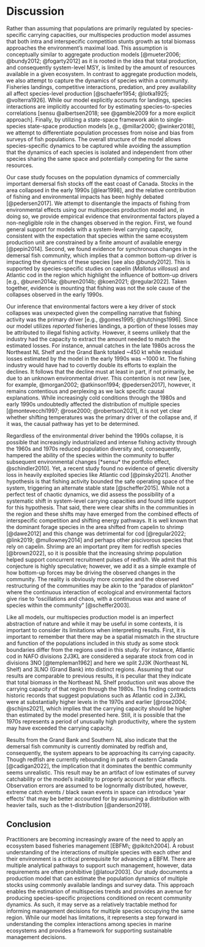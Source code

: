 
# Discussion  {-}

Rather than assuming that populations are primarily regulated by species-specific carrying capacities, our multispecies production model assumes that both intra and interspecific competition stunts growth as total biomass approaches the environment's maximal load. This assumption is conceptually similar to aggregate production models [@mueter2006; @bundy2012; @fogarty2012] as it is rooted in the idea that total production, and consequently system-level MSY, is limited by the amount of resources available in a given ecosystem. In contrast to aggregate production models, we also attempt to capture the dynamics of species within a community. Fisheries landings, competitive interactions, predation, and prey availability all affect species-level production [@schaefer1954; @lotka1925; @volterra1926]. While our model explicitly accounts for landings, species interactions are implicitly accounted for by estimating species-to-species correlations [sensu @albertsen2018; see @gamble2009 for a more explicit approach]. Finally, by utilizing a state-space framework akin to single-species state-space production models [e.g., @millar2000; @winker2018], we attempt to differentiate population processes from noise and bias from surveys of fish populations. The overall structure of the model allows species-specific dynamics to be captured while avoiding the assumption that the dynamics of each species is isolated and independent from other species sharing the same space and potentially competing for the same resources.

Our case study focuses on the population dynamics of commercially important demersal fish stocks off the east coast of Canada. Stocks in the area collapsed in the early 1990s [@lear1998], and the relative contribution of fishing and environmental impacts has been highly debated [@pedersen2017]. We attempt to disentangle the impacts of fishing from environmental effects using our multispecies production model and, in doing so, we provide empirical evidence that environmental factors played a non-negligible role in the changes observed in the region. First, we found general support for models with a system-level carrying capacity, consistent with the expectation that species within the same ecosystem production unit are constrained by a finite amount of available energy [@pepin2014]. Second, we found evidence for synchronous changes in the demersal fish community, which implies that a common bottom-up driver is impacting the dynamics of these species [see also @bundy2012]. This is supported by species-specific studies on capelin (*Mallotus villosus*) and Atlantic cod in the region which highlight the influence of bottom-up drivers [e.g., @buren2014a; @buren2014b; @koen2021; @regular2022]. Taken together, evidence is mounting that fishing was not the sole cause of the collapses observed in the early 1990s.

Our inference that environmental factors were a key driver of stock collapses was unexpected given the compelling narrative that fishing activity was the primary driver [e.g., @gomes1995; @hutchings1996]. Since our model utilizes *reported* fisheries landings, a portion of these losses may be attributed to illegal fishing activity. However, it seems unlikely that the industry had the capacity to extract the amount needed to match the estimated losses. For instance, annual catches in the late 1980s across the Northeast NL Shelf and the Grand Bank totaled ~450 kt while residual losses estimated by the model in the early 1990s was ~1000 kt. The fishing industry would have had to covertly double its efforts to explain the declines. It follows that the decline must at least in part, if not primarily, be due to an unknown environmental driver. This contention is not new [see, for example, @morgan2002; @atkinson1994; @pedersen2017], however, it remains contentious and perplexing as we lack specific causal explanations. While increasingly cold conditions through the 1980s and early 1990s undoubtedly affected the distribution of multiple species [@montevecchi1997; @rose2000; @robertson2021], it is not yet clear whether shifting temperatures was the primary driver of the collapse and, if it was, the causal pathway has yet to be determined.

Regardless of the environmental driver behind the 1990s collapse, it is possible that increasingly industrialized and intense fishing activity through the 1960s and 1970s reduced population diversity and, consequently, hampered the ability of the species within the community to buffer subsequent environmental changes [*sensu* the portfolio effect, @schindler2010]. Yet, a recent study found no evidence of genetic diversity loss in heavily exploited species like Atlantic cod [@pinsky2021]. Another hypothesis is that fishing activity bounded the safe operating space of the system, triggering an alternate stable state [@scheffer2015]. While not a perfect test of chaotic dynamics, we did assess the possibility of a systematic shift in system-level carrying capacities and found little support for this hypothesis. That said, there were clear shifts in the communities in the region and these shifts may have emerged from the combined effects of interspecific competition and shifting energy pathways. It is well known that the dominant forage species in the area shifted from capelin to shrimp [@dawe2012] and this change was detrimental for cod [@regular2022; @link2019; @mullowney2014] and perhaps other piscivorous species that rely on capelin. Shrimp are an important prey item for redfish species [@brown2022], so it is possible that the increasing shrimp population helped support concurrent recruitment pulses of redfish. We admit that this conjecture is highly speculative; however, we add it as a simple example of how bottom-up forces may be driving the observed changes in the community. The reality is obviously more complex and the observed restructuring of the communities may be akin to the "paradox of plankton" where the continuous interaction of ecological and environmental factors give rise to "oscillations and chaos, with a continuous wax and wane of species within the community" [@scheffer2003].

Like all models, our multispecies production model is an imperfect abstraction of nature and while it may be useful in some contexts, it is important to consider its limitations when interpreting results. First, it is important to remember that there may be a spatial mismatch in the structure and function of the populations included in this study as some stock boundaries differ from the regions used in this study. For instance, Atlantic cod in NAFO divisions 2J3KL are considered a separate stock from cod in divisions 3NO [@templeman1962] and here we split 2J3K (Northeast NL Shelf) and 3LNO (Grand Bank) into distinct regions. Assuming that our results are comparable to previous results, it is peculiar that they indicate that total biomass in the Northeast NL Shelf production unit was above the carrying capacity of that region through the 1980s. This finding contradicts historic records that suggest populations such as Atlantic cod in 2J3KL were at substantially higher levels in the 1970s and earlier [@rose2004; @schijns2021], which implies that the carrying capacity should be higher than estimated by the model presented here. Still, it is possible that the 1970s represents a period of unusually high productivity, where the system may have exceeded the carrying capacity. 

Results from the Grand Bank and Southern NL also indicate that the demersal fish community is currently dominated by redfish and, consequently, the system appears to be approaching its carrying capacity. Though redfish are currently rebounding in parts of eastern Canada [@cadigan2022], the implication that it dominates the benthic community seems unrealistic. This result may be an artifact of low estimates of survey catchability or the model’s inability to properly account for year effects. Observation errors are assumed to be lognormally distributed, however, extreme catch events / black swan events in space can introduce ‘year effects’ that may be better accounted for by assuming a distribution with heavier tails, such as the t-distribution [@anderson2019].

## Conclusion {-}

Practitioners are becoming increasingly aware of the need to apply an ecosystem based fisheries management [EBFM\; @pikitch2004]. A robust understanding of the interactions of multiple species with each other and their environment is a critical prerequisite for advancing a EBFM. There are multiple analytical pathways to support such management, however, data requirements are often prohibitive [@latour2003]. Our study documents a production model that can estimate the population dynamics of multiple stocks using commonly available landings and survey data. This approach enables the estimation of multispecies trends and provides an avenue for producing species-specific projections conditioned on recent community dynamics. As such, it may serve as a relatively tractable method for informing management decisions for multiple species occupying the same region. While our model has limitations, it represents a step forward in understanding the complex interactions among species in marine ecosystems and provides a framework for supporting sustainable management decisions.

